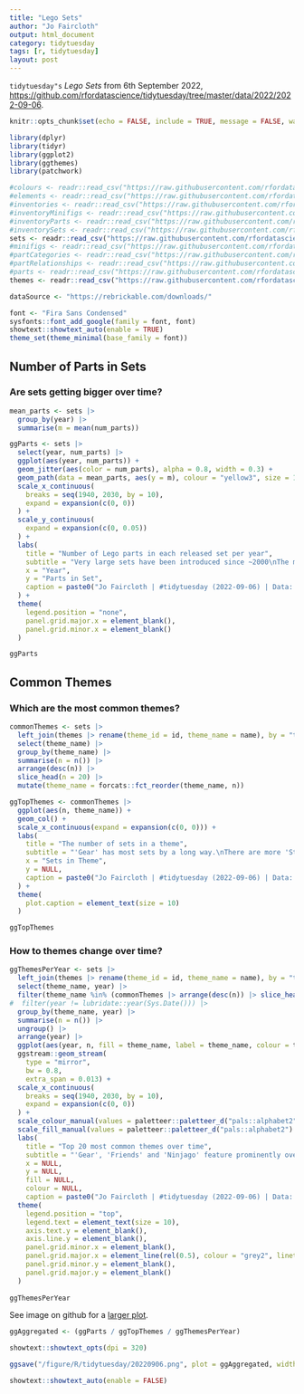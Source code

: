 ```yaml
---
title: "Lego Sets"
author: "Jo Faircloth"
output: html_document
category: tidytuesday
tags: [r, tidytuesday]
layout: post
---
```


`tidytuesday"s` _Lego Sets_ from 6th September 2022, <https://github.com/rfordatascience/tidytuesday/tree/master/data/2022/2022-09-06>.

```r
knitr::opts_chunk$set(echo = FALSE, include = TRUE, message = FALSE, warning = FALSE, cache = TRUE)
```

```r
library(dplyr)
library(tidyr)
library(ggplot2)
library(ggthemes)
library(patchwork)
```

```r
#colours <- readr::read_csv("https://raw.githubusercontent.com/rfordatascience/tidytuesday/master/data/2022/2022-09-06/colors.csv.gz")
#elements <- readr::read_csv("https://raw.githubusercontent.com/rfordatascience/tidytuesday/master/data/2022/2022-09-06/elements.csv.gz")
#inventories <- readr::read_csv("https://raw.githubusercontent.com/rfordatascience/tidytuesday/master/data/2022/2022-09-06/inventories.csv.gz")
#inventoryMinifigs <- readr::read_csv("https://raw.githubusercontent.com/rfordatascience/tidytuesday/master/data/2022/2022-09-06/inventory_minifigs.csv.gz")
#inventoryParts <- readr::read_csv("https://raw.githubusercontent.com/rfordatascience/tidytuesday/master/data/2022/2022-09-06/inventory_parts.csv.gz")
#inventorySets <- readr::read_csv("https://raw.githubusercontent.com/rfordatascience/tidytuesday/master/data/2022/2022-09-06/inventory_sets.csv.gz")
sets <- readr::read_csv("https://raw.githubusercontent.com/rfordatascience/tidytuesday/master/data/2022/2022-09-06/sets.csv.gz")
#minifigs <- readr::read_csv("https://raw.githubusercontent.com/rfordatascience/tidytuesday/master/data/2022/2022-09-06/minifigs.csv.gz")
#partCategories <- readr::read_csv("https://raw.githubusercontent.com/rfordatascience/tidytuesday/master/data/2022/2022-09-06/part_categories.csv.gz")
#partRelationships <- readr::read_csv("https://raw.githubusercontent.com/rfordatascience/tidytuesday/master/data/2022/2022-09-06/part_relationships.csv.gz")
#parts <- readr::read_csv("https://raw.githubusercontent.com/rfordatascience/tidytuesday/master/data/2022/2022-09-06/parts.csv.gz")
themes <- readr::read_csv("https://raw.githubusercontent.com/rfordatascience/tidytuesday/master/data/2022/2022-09-06/themes.csv.gz")
```

```r
dataSource <- "https://rebrickable.com/downloads/"

font <- "Fira Sans Condensed"
sysfonts::font_add_google(family = font, font)
showtext::showtext_auto(enable = TRUE)
theme_set(theme_minimal(base_family = font))
```

## Number of Parts in Sets

### Are sets getting bigger over time?

```r
mean_parts <- sets |>
  group_by(year) |>
  summarise(m = mean(num_parts))

ggParts <- sets |>
  select(year, num_parts) |>
  ggplot(aes(year, num_parts)) +
  geom_jitter(aes(color = num_parts), alpha = 0.8, width = 0.3) +
  geom_path(data = mean_parts, aes(y = m), colour = "yellow3", size = 1) +
  scale_x_continuous(
    breaks = seq(1940, 2030, by = 10),
    expand = expansion(c(0, 0))
  ) +
  scale_y_continuous(
    expand = expansion(c(0, 0.05))
  ) +
  labs(
    title = "Number of Lego parts in each released set per year",
    subtitle = "Very large sets have been introduced since ~2000\nThe mean number of parts in sets is increasing.\n",
    x = "Year",
    y = "Parts in Set",
    caption = paste0("Jo Faircloth | #tidytuesday (2022-09-06) | Data: ", dataSource)
  ) +
  theme(
    legend.position = "none",
    panel.grid.major.x = element_blank(),
    panel.grid.minor.x = element_blank()
  )

ggParts
```

## Common Themes

### Which are the most common themes?

```r
commonThemes <- sets |> 
  left_join(themes |> rename(theme_id = id, theme_name = name), by = "theme_id") |>
  select(theme_name) |>
  group_by(theme_name) |>
  summarise(n = n()) |>
  arrange(desc(n)) |>
  slice_head(n = 20) |>
  mutate(theme_name = forcats::fct_reorder(theme_name, n))

ggTopThemes <- commonThemes |>
  ggplot(aes(n, theme_name)) +
  geom_col() +
  scale_x_continuous(expand = expansion(c(0, 0))) +
  labs(
    title = "The number of sets in a theme",
    subtitle = "'Gear' has most sets by a long way.\nThere are more 'Star Wars' then 'Technic'",
    x = "Sets in Theme",
    y = NULL,
    caption = paste0("Jo Faircloth | #tidytuesday (2022-09-06) | Data: ", dataSource)
  ) +
  theme(
    plot.caption = element_text(size = 10)
  )

ggTopThemes
```

### How to themes change over time?

```r
ggThemesPerYear <- sets |>
  left_join(themes |> rename(theme_id = id, theme_name = name), by = "theme_id") |>
  select(theme_name, year) |>
  filter(theme_name %in% (commonThemes |> arrange(desc(n)) |> slice_head(n = 20))$theme_name) |>
#  filter(year != lubridate::year(Sys.Date())) |>
  group_by(theme_name, year) |>
  summarise(n = n()) |>
  ungroup() |>
  arrange(year) |>
  ggplot(aes(year, n, fill = theme_name, label = theme_name, colour = theme_name)) +
  ggstream::geom_stream(
    type = "mirror", 
    bw = 0.8,
    extra_span = 0.013) +
  scale_x_continuous(
    breaks = seq(1940, 2030, by = 10),
    expand = expansion(c(0, 0))
  ) +
  scale_colour_manual(values = paletteer::paletteer_d("pals::alphabet2") |> colorspace::darken(.8)) +
  scale_fill_manual(values = paletteer::paletteer_d("pals::alphabet2") %>% colorspace::lighten(0.1)) +
  labs(
    title = "Top 20 most common themes over time",
    subtitle = "'Gear', 'Friends' and 'Ninjago' feature prominently over the last few years",
    x = NULL,
    y = NULL,
    fill = NULL,
    colour = NULL,
    caption = paste0("Jo Faircloth | #tidytuesday (2022-09-06) | Data: ", dataSource)) +
  theme(
    legend.position = "top",
    legend.text = element_text(size = 10),
    axis.text.y = element_blank(),
    axis.line.y = element_blank(),
    panel.grid.minor.x = element_blank(),
    panel.grid.major.x = element_line(rel(0.5), colour = "grey2", linetype = "dashed"),
    panel.grid.minor.y = element_blank(),
    panel.grid.major.y = element_blank()
  )
  
ggThemesPerYear
```

See image on github for a <a href="https://raw.githubusercontent.com/misstickles/misstickles.github.io/main/figure/R/tidytuesday/20220906.png" target="_blank">larger plot</a>.

```r
ggAggregated <- (ggParts / ggTopThemes / ggThemesPerYear)

showtext::showtext_opts(dpi = 320)

ggsave("/figure/R/tidytuesday/20220906.png", plot = ggAggregated, width = 7, height = 21, dpi = 320, bg = "white")

showtext::showtext_auto(enable = FALSE)
```